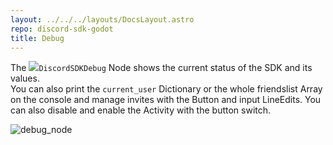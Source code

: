 ```yaml
---
layout: ../../../layouts/DocsLayout.astro
repo: discord-sdk-godot
title: Debug
---
```

The ![](https://raw.githubusercontent.com/vaporvee/discord-sdk-godot/main/project/addons/discord-sdk-gd/Debug.svg)`DiscordSDKDebug` Node shows the current status of the SDK and its values.<br/>
You can also print the `current_user` Dictionary or the whole friendslist Array on the console and manage invites with the Button and input LineEdits. You can also disable and enable the Activity with the button switch.


![debug_node](https://github.com/vaporvee/discord-sdk-godot/assets/80621863/d0048066-ef68-4900-8e38-4638d2236d16)
